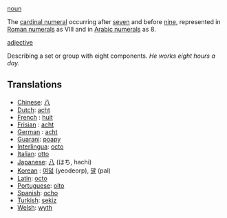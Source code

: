 [[noun]]

The [[cardinal numeral]] occurring after [[seven]] and before [[nine]], represented in [[Roman numerals]] as VIII and in [[Arabic numerals]] as 8.

[[adjective]]

Describing a set or group with eight components. ''He works eight hours a day.''

==Translations==
*[[Chinese]]: [[八]]
*[[Dutch]]: [[acht]]
*[[French]] : [[huit]]
*[[Frisian]] : [[acht]]
*[[German]] : [[acht]]
*[[Guarani]]: [[poapy]]
*[[Interlingua]]: [[octo]]
*[[Italian]]: [[otto]]
*[[Japanese]]: [[八]] (はち, hachi)
*[[Korean]] : [[여덟]] (yeodeorp), [[팔]] (pal)
*[[Latin]]: [[octo]]
*[[Portuguese]]: [[oito]]
*[[Spanish]]: [[ocho]]
*[[Turkish]]: [[sekiz]]
*[[Welsh]]: [[wyth]]